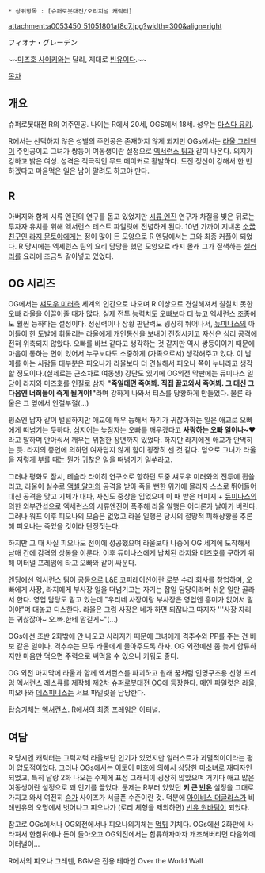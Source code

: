  * 상위항목 : [슈퍼로봇대전/오리지널 캐릭터]
attachment:a0053450_51051801af8c7.jpg?width=300&align=right

フィオナ・グレーデン

~~[[미즈호 사이키]]와는 달리, 제대로 [[빈유]]이다.~~

[[목차]]
== 개요 ==
슈퍼로봇대전 R의 여주인공. 나이는 R에서 20세, OGS에서 18세. 성우는 [[마스다 유키]].

R에서는 선택하지 않은 성별의 주인공은 존재하지 않게 되지만 OGs에서는 [[라울 그레덴]]이 주인공이고 그녀가 쌍둥이 여동생이란 설정으로 [[엑서런스 팀]]과 같이 나온다. 의지가 강하고 밝은 여성. 성격은 적극적인 무드 메이커로 활발하다. 도전 정신이 강해서 한 번 하겠다고 마음먹은 일은 남이 말려도 하고야 만다.

== R ==
아버지와 함께 시류 엔진의 연구를 돕고 있었지만 [[시류 엔진]] 연구가 차질을 빚은 뒤로는 투자자 유치를 위해 엑서런스 테스트 파일럿에 전념하게 된다. 10년 가까이 지내온 [[소꿉친구]]인 [[라지 몬토야]]에게는 정이 많이 든 모양으로 R 엔딩에서는 그와 최종 커플이 되었다. R 당시에는 엑세런스 팀의 요리 담당을 했던 모양으로 라지 몰래 그가 질색하는 [[셀러리]]를 요리에 조금씩 갈아넣고 있었다.

== OG 시리즈 ==
OG에서는 [[섀도우 미러]]측 세계의 인간으로 나오며 R 이상으로 견실해져서 칠칠치 못한 오빠 라울을 이끌어줄 때가 많다. 실제 전투 능력치도 오빠보다 더 높고 엑세런스 조종에도 훨씬 능하다는 설정이다. 정신력이나 상황 판단력도 굉장히 뛰어나서, [[듀미나스]]의 아이들이 한 도발에 휘둘리는 라울에게 개인통신을 보내어 진정시키고 자신은 심리 공격에 전혀 위축되지 않았다. 오빠를 바보 같다고 생각하는 것 같지만 역시 쌍둥이이기 때문에 마음이 통하는 면이 있어서 누구보다도 소중하게 (가족으로서) 생각해주고 있다. 이 남매를 아는 사람들 대부분은 피오나가 라울보다 더 견실해서 피오나 쪽이 누나라고 생각할 정도이다.(실제로는 근소차로 여동생) 강단도 있기에 OG외전 막판에는 듀미나스 일당이 라지와 미즈호를 인질로 삼자 '''"죽일테면 죽여봐. 직접 끌고와서 죽여봐. 그 대신 그 다음엔 너희들이 죽게 될거야!"'''라며 강하게 나와서 티스를 당황하게 만들었다. 물론 라울은 그 옆에서 안절부절(...)

평소엔 남자 같이 털털하지만 애교에 매우 능해서 자기가 귀찮아하는 일은 애교로 오빠에게 떠넘기는 듯하다. 심지어는 늦잠자는 오빠를 깨우겠다고 '''사랑하는 오빠 일어나~♥'''라고 말하며 안아줘서 깨우는 위험한 장면까지 있었다. 하지만 라지에겐 애교가 안먹히는 듯. 라지의 증언에 의하면 여자답지 않게 힘이 굉장히 센 것 같다. 덤으로 그녀가 라울을 저렇게 부를 때는 뭔가 귀찮은 일을 떠넘기기 일쑤라고.

그러나 평화도 잠시, 테슬라 라이히 연구소로 향하던 도중 섀도우 미러와의 전투에 휩쓸리고, 라울이 실수로 [[액셀 알마]]의 공격을 받아 죽을 뻔한 위기에 몰리자 스스로 뛰어들어 대신 공격을 맞고 기체가 대파, 자신도 중상을 입었으며 이 때 받은 데미지 + [[듀미나스]]의 의한 외부간섭으로 엑세런스의 시류엔진이 폭주해 라울 일행은 어디론가 날아가 버린다. 그러나 워프 이후 피오나의 모습은 없었고 라울 일행은 당시의 절망적 피해상황을 추론해 피오나는 죽었을 것이라 단정짓는다.

하지만 그 때 사실 피오나도 전이에 성공했으며 라울보다 나중에 OG 세계에 도착해서 남매 간에 감격의 상봉을 이룬다. 이후 듀미나스에게 납치된 라지와 미즈호를 구하기 위해 이터널 프레임에 타고 오빠와 같이 싸운다.

엔딩에선 엑서런스 팀이 공동으로 L&E 코퍼레이션이란 로봇 수리 회사를 창업하며, 오빠에게 사장, 라지에게 부사장 일을 떠넘기고는 자기는 잡일 담당이라며 쉬운 일만 골라서 한다. 영업 담당도 맡고 있는데 "우리네 사장이랑 부사장은 영업엔 흥미가 없어서 말이야"며 대놓고 디스한다. 라울은 그럼 사장은 네가 하면 되잖냐고 따지자 '''사장 자리는 귀찮잖아~ 오.빠.한테 맡길게~"(...)

OGs에선 초반 2화밖에 안 나오고 사라지기 때문에 그녀에게 격추수와 PP를 주는 건 바보 같은 일이다. 격추수는 모두 라울에게 몰아주도록 하자. OG 외전에선 좀 늦게 합류하지만 마음만 먹으면 주력으로 써먹을 수 있으니 키워도 좋다.

OG 외전 마지막에 라울과 함께 엑서런스를 파괴하고 원래 꿈처럼 인명구조용 신형 프레임 엑서런스 레스큐를 제작해 [[제2차 슈퍼로봇대전 OG]]에 등장한다. 메인 파일럿은 라울, 피오나와 [[데스피니스]]는 서브 파일럿을 담당한다.

탑승기체는 [[엑서런스]]. R에서의 최종 프레임은 이터널.

== 여담 ==
R 당시엔 캐릭터는 그럭저럭 라울보단 인기가 있었지만 일러스트가 괴멸적이이라는 평이 압도적이었다. 그러나 OGs에서는 [[이토이 미호]]에 의해서 상당한 미소녀로 재디자인 되었고, 특히 달랑 2화 나오는 주제에 표정 그래픽이 굉장히 많았으며 거기다 애교 많은 여동생이란 설정으로 꽤 인기를 끌었다. 문제는 R부터 있었던 '''키 큰 [[빈유]]''' 설정을 그대로 가지고 와서 여전히 [[슴가]] 사이즈가 서글픈 수준이란 것. 덕분에 [[아이비스 더글라스]]가 비례빈유의 오명에서 벗어나고 피오나가 (로리 체형을 제외하면) [[키사라기 치하야|빈유 원바텀]]이 되었다.

참고로 OGs에서나 OG외전에서나 피오나의기체는 [[먹튀]] 기체다. OGs에선 2화만에 사라져서 한참뒤에나 돈이 돌아오고 OG외전에서는 합류하자마자 개조해버리면 다음화에 이터널이...

{{{#!HTML
<iframe width="420" height="315" src="http://www.youtube.com/embed/bgWMB_PhgBo" frameborder="0" allowfullscreen></iframe>
}}}
R에서의 피오나 그레덴, BGM은 전용 테마인 Over the World Wall
